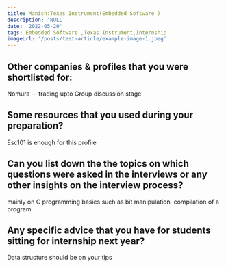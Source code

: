 ```yaml
---
title: Manish:Texas Instrument(Embedded Software )
description: 'NULL' 
date: '2022-05-20'
tags: Embedded Software ,Texas Instrument,Internship
imageUrl: '/posts/test-article/example-image-1.jpeg'
---
```


## Other companies & profiles that you were shortlisted for:
Nomura  -- trading upto Group discussion stage    

## Some resources that you used during your preparation?
Esc101 is enough for this profile

## Can you list down the the topics on which questions were asked in the interviews or any other insights on the interview process?
mainly on C programming basics such as bit manipulation, compilation of a program 
## Any specific advice that you have for students sitting for internship next year?
Data structure should be on your tips

